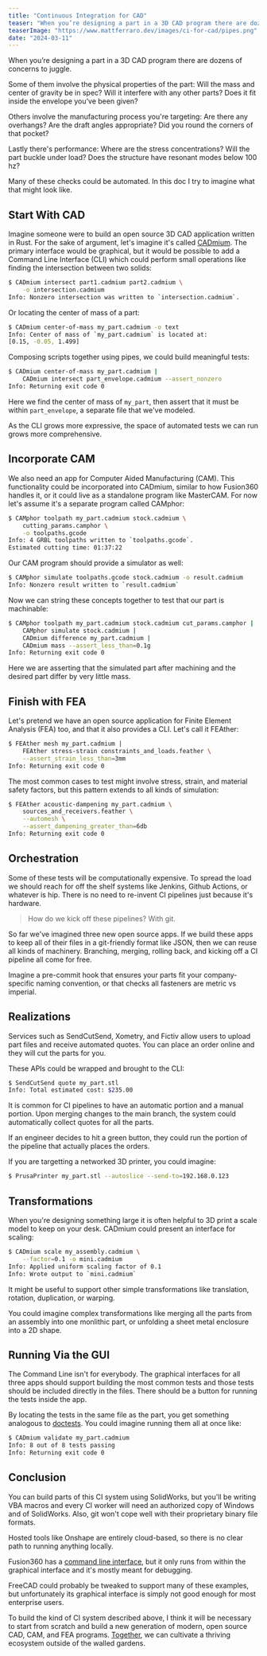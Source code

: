 ```yaml
---
title: "Continuous Integration for CAD"
teaser: "When you’re designing a part in a 3D CAD program there are dozens of concerns to juggle"
teaserImage: "https://www.mattferraro.dev/images/ci-for-cad/pipes.png"
date: "2024-03-11"
---
```


When you’re designing a part in a 3D CAD program there are dozens of concerns to juggle.

Some of them involve the physical properties of the part: Will the mass and center of gravity be in spec? Will it interfere with any other parts? Does it fit inside the envelope you’ve been given?

Others involve the manufacturing process you're targeting: Are there any overhangs? Are the draft angles appropriate? Did you round the corners of that pocket?

Lastly there's performance: Where are the stress concentrations? Will the part buckle under load? Does the structure have resonant modes below 100 hz?

<!-- When considering an entire assembly, yet more questions come up: Is the shell waterproof? Are two dissimilar metals touching? Is your assembly actually assemblable? -->

Many of these checks could be automated. In this doc I try to imagine what that might look like.

## Start With CAD

Imagine someone were to build an open source 3D CAD application written in Rust. For the sake of argument, let's imagine it's called [CADmium](https://docs.google.com/document/d/1gyjAhCFvK4_TY-Hv4YuOq7oNZCu2_Wj1vLEbbcC3zGw/edit). The primary interface would be graphical, but it would be possible to add a Command Line Interface (CLI) which could perform small operations like finding the intersection between two solids:

```bash
$ CADmium intersect part1.cadmium part2.cadmium \
    -o intersection.cadmium
Info: Nonzero intersection was written to `intersection.cadmium`.
```

Or locating the center of mass of a part:

```bash
$ CADmium center-of-mass my_part.cadmium -o text
Info: Center of mass of `my_part.cadmium` is located at:
[0.15, -0.05, 1.499]
```

Composing scripts together using pipes, we could build meaningful tests:

```bash
$ CADmium center-of-mass my_part.cadmium |
    CADmium intersect part_envelope.cadmium --assert_nonzero
Info: Returning exit code 0
```

Here we find the center of mass of `my_part`, then assert that it must be within `part_envelope`, a separate file that we've modeled.

As the CLI grows more expressive, the space of automated tests we can run grows more comprehensive.

## Incorporate CAM

We also need an app for Computer Aided Manufacturing (CAM). This functionality could be incorporated into CADmium, similar to how Fusion360 handles it, or it could live as a standalone program like MasterCAM. For now let's assume it's a separate program called CAMphor:

```bash
$ CAMphor toolpath my_part.cadmium stock.cadmium \
    cutting_params.camphor \
    -o toolpaths.gcode
Info: 4 GRBL toolpaths written to `toolpaths.gcode`.
Estimated cutting time: 01:37:22
```

Our CAM program should provide a simulator as well:

```bash
$ CAMphor simulate toolpaths.gcode stock.cadmium -o result.cadmium
Info: Nonzero result written to `result.cadmium`
```

Now we can string these concepts together to test that our part is machinable:

```bash
$ CAMphor toolpath my_part.cadmium stock.cadmium cut_params.camphor |
    CAMphor simulate stock.cadmium |
    CADmium difference my_part.cadmium |
    CADmium mass --assert_less_than=0.1g
Info: Returning exit code 0
```

Here we are asserting that the simulated part after machining and the desired part differ by very little mass.

## Finish with FEA

Let's pretend we have an open source application for Finite Element Analysis (FEA) too, and that it also provides a CLI. Let's call it FEAther:

```bash
$ FEAther mesh my_part.cadmium |
    FEAther stress-strain constraints_and_loads.feather \
    --assert_strain_less_than=3mm
Info: Returning exit code 0
```

The most common cases to test might involve stress, strain, and material safety factors, but this pattern extends to all kinds of simulation:

```bash
$ FEAther acoustic-dampening my_part.cadmium \
    sources_and_receivers.feather \
    --automesh \
    --assert_dampening_greater_than=6db
Info: Returning exit code 0
```

## Orchestration

Some of these tests will be computationally expensive. To spread the load we should reach for off the shelf systems like Jenkins, Github Actions, or whatever is hip. There is no need to re-invent CI pipelines just because it's hardware.

> How do we kick off these pipelines? With git.

So far we've imagined three new open source apps. If we build these apps to keep all of their files in a git-friendly format like JSON, then we can reuse all kinds of machinery. Branching, merging, rolling back, and kicking off a CI pipeline all come for free.

Imagine a pre-commit hook that ensures your parts fit your company-specific naming convention, or that checks all fasteners are metric vs imperial.

## Realizations

Services such as SendCutSend, Xometry, and Fictiv allow users to upload part files and receive automated quotes. You can place an order online and they will cut the parts for you.

These APIs could be wrapped and brought to the CLI:

```bash
$ SendCutSend quote my_part.stl
Info: Total estimated cost: $235.00
```

It is common for CI pipelines to have an automatic portion and a manual portion. Upon merging changes to the main branch, the system could automatically collect quotes for all the parts.

If an engineer decides to hit a green button, they could run the portion of the pipeline that actually places the orders.

If you are targetting a networked 3D printer, you could imagine:

```bash
$ PrusaPrinter my_part.stl --autoslice --send-to=192.168.0.123
```

## Transformations

When you're designing something large it is often helpful to 3D print a scale model to keep on your desk. CADmium could present an interface for scaling:

```bash
$ CADmium scale my_assembly.cadmium \
    --factor=0.1 -o mini.cadmium
Info: Applied uniform scaling factor of 0.1
Info: Wrote output to `mini.cadmium`
```

It might be useful to support other simple transformations like translation, rotation, duplication, or warping.

You could imagine complex transformations like merging all the parts from an assembly into one monlithic part, or unfolding a sheet metal enclosure into a 2D shape.

## Running Via the GUI

The Command Line isn't for everybody. The graphical interfaces for all three apps should support building the most common tests and those tests should be included directly in the files. There should be a button for running the tests inside the app.

By locating the tests in the same file as the part, you get something analogous to [doctests](https://doc.rust-lang.org/rustdoc/write-documentation/documentation-tests.html). You could imagine running them all at once like:

```bash
$ CADmium validate my_part.cadmium
Info: 8 out of 8 tests passing
Info: Returning exit code 0
```

## Conclusion

You can build parts of this CI system using SolidWorks, but you'll be writing VBA macros and every CI worker will need an authorized copy of Windows and of SolidWorks. Also, git won't cope well with their proprietary binary file formats.

Hosted tools like Onshape are entirely cloud-based, so there is no clear path to running anything locally.

Fusion360 has a [command line interface](https://productdesignonline.com/tips-and-tricks/does-fusion-360-have-a-command-line/), but it only runs from within the graphical interface and it's mostly meant for debugging.

FreeCAD could probably be tweaked to support many of these examples, but unfortunately its graphical interface is simply not good enough for most enterprise users.

To build the kind of CI system described above, I think it will be necessary to start from scratch and build a new generation of modern, open source CAD, CAM, and FEA programs. [Together](https://discord.gg/G2pcSVf3pt), we can cultivate a thriving ecosystem outside of the walled gardens.
